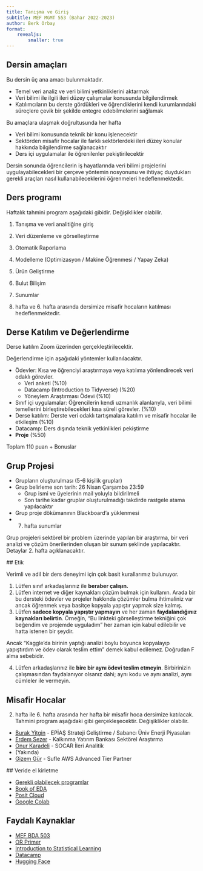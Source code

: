 ```yaml
---
title: Tanışma ve Giriş
subtitle: MEF MGMT 553 (Bahar 2022-2023)
author: Berk Orbay
format: 
    revealjs:
        smaller: true
---
```


## Dersin amaçları

Bu dersin üç ana amacı bulunmaktadır.

- Temel veri analiz ve veri bilimi yetkinliklerini aktarmak
- Veri bilimi ile ilgili ileri düzey çalışmalar konusunda bilgilendirmek
- Katılımcıların bu derste gördükleri ve öğrendiklerini kendi kurumlarındaki süreçlere çevik bir şekilde entegre edebilmelerini sağlamak

Bu amaçlara ulaşmak doğrultusunda her hafta

- Veri bilimi konusunda teknik bir konu işlenecektir
- Sektörden misafir hocalar ile farklı sektörlerdeki ileri düzey konular hakkında bilgilendirme sağlanacaktır
- Ders içi uygulamalar ile öğrenilenler pekiştirilecektir

Dersin sonunda öğrencilerin iş hayatlarında veri bilimi projelerini uygulayabilecekleri bir çerçeve yöntemin nosyonunu ve ihtiyaç duydukları gerekli araçları nasıl kullanabileceklerini öğrenmeleri hedeflenmektedir.

## Ders programı

Haftalık tahmini program aşağıdaki gibidir. Değişiklikler olabilir.

1. Tanışma ve veri analitiğine giriş
2. Veri düzenleme ve görselleştirme
3. Otomatik Raporlama 
4. Modelleme (Optimizasyon / Makine Öğrenmesi / Yapay Zeka)
5. Ürün Geliştirme
6. Bulut Bilişim
7. Sunumlar

2. hafta ve 6. hafta arasında dersimize misafir hocaların katılması hedeflenmektedir.

## Derse Katılım ve Değerlendirme

Derse katılım Zoom üzerinden gerçekleştirilecektir.

Değerlendirme için aşağıdaki yöntemler kullanılacaktır.

- Ödevler: Kısa ve öğrenciyi araştırmaya veya katılıma yönlendirecek veri odaklı görevler.
    - Veri anketi (%10)
    - Datacamp (Introduction to Tidyverse) (%20)
    - Yöneylem Araştırması Ödevi (%10)
- Sınıf içi uygulamalar: Öğrencilerin kendi uzmanlık alanlarıyla, veri bilimi temellerini birleştirebilecekleri kısa süreli görevler. (%10)
- Derse katılım: Derste veri odaklı tartışmalara katılım ve misafir hocalar ile etkileşim (%10)
- Datacamp: Ders dışında teknik yetkinlikleri pekiştirme   
- **Proje** (%50)

Toplam 110 puan + Bonuslar


## Grup Projesi

+ Grupların oluşturulması (5-6 kişilik gruplar)  
+ Grup belirleme son tarih: 26 Nisan Çarşamba 23:59  
    + Grup ismi ve üyelerinin mail yoluyla bildirilmeli  
    + Son tarihe kadar gruplar oluşturulmadığı takdirde rastgele atama yapılacaktır  
+ Grup proje dökümanının Blackboard'a yüklenmesi  
+ 7. hafta sunumlar  

Grup projeleri sektörel bir problem üzerinde yapılan bir araştırma, bir veri analizi ve çözüm önerilerinden oluşan bir sunum şeklinde yapılacaktır. Detaylar 2. hafta açıklanacaktır.

## Etik

Verimli ve adil bir ders deneyimi için çok basit kurallarımız bulunuyor.

1. Lütfen sınıf arkadaşlarınız ile **beraber çalışın.**
2. Lütfen internet ve diğer kaynakları çözüm bulmak için kullanın. Arada bir bu dersteki ödevler ve projeler hakkında çözümler bulma ihtimaliniz var ancak öğrenmek veya basitçe kopyala yapıştır yapmak size kalmış.
3. Lütfen **sadece kopyala yapıştır yapmayın** ve her zaman **faydalandığınız kaynakları belirtin**. Örneğin, "Bu linkteki görselleştirme tekniğini çok beğendim ve projemde uyguladım" her zaman için kabul edilebilir ve hatta istenen bir şeydir. 

Ancak "Kaggle'da birinin yaptığı analizi boylu boyunca kopyalayıp yapıştırdım ve ödev olarak teslim ettim" demek kabul edilemez. Doğrudan F alma sebebidir.

4. Lütfen arkadaşlarınız ile **bire bir aynı ödevi teslim etmeyin**. Birbirinizin çalışmasından faydalanıyor olsanız dahi; aynı kodu ve aynı analizi, aynı cümleler ile vermeyin.

## Misafir Hocalar

2. hafta ile 6. hafta arasında her hafta bir misafir hoca dersimize katılacak. Tahmini program aşağıdaki gibi gerçekleşecektir. Değişiklikler olabilir.
 
+ [Burak Yitgin](https://www.linkedin.com/in/burakyitgin/) - EPİAŞ Strateji Geliştirme / Sabancı Üniv Enerji Piyasaları 
+ [Erdem Sezer](https://www.linkedin.com/in/sezererdem/) -  Kalkınma Yatırım Bankası Sektörel Araştırma
+ [Onur Karadeli](https://www.linkedin.com/in/onur-karadeli-phd-c-a46a59112/) - SOCAR İleri Analitik
+ (Yakında)
+ [Gizem Gür](https://www.linkedin.com/in/gizemgur/) - Sufle AWS Advanced Tier Partner


## Veride el kirletme

+ [Gerekli olabilecek programlar](https://mef-bda503.github.io/fall22/intro.html#/which-tools-are-we-going-to-use-programs)
+ [Book of EDA](https://berkorbay.github.io/book-of-eda/)
+ [Posit Cloud](https://posit.cloud/)
+ [Google Colab](https://colab.research.google.com/)

## Faydalı Kaynaklar

+ [MEF BDA 503](https://mef-bda503.github.io/fall22/)  
+ [OR Primer](https://or-primer.github.io/)  
+ [Introduction to Statistical Learning](https://statlearning.com/)  
+ [Datacamp](https://datacamp.com)
+ [Hugging Face](https://huggingface.co/)